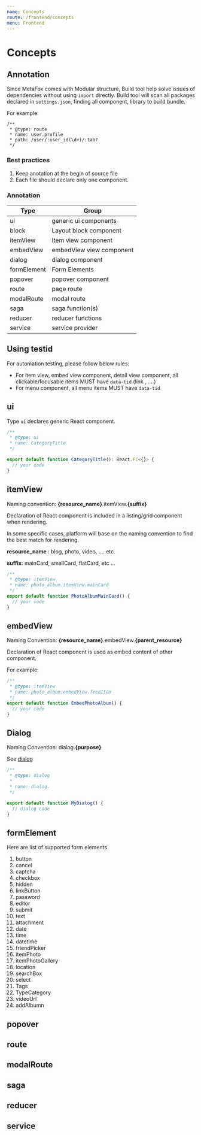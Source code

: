 ```yaml
---
name: Concepts
route: /frontend/concepts
menu: Frontend
---
```


# Concepts

## Annotation

Since MetaFox comes with Modular structure, Build tool help solve issues of dependencies without using `import` directly. Build tool will scan all packages declared in `settings.json`, finding all component, library to build bundle.

For example:

```text
/**
 * @type: route
 * name: user.profile
 * path: /user/:user_id(\d+)/:tab?
 */
```

### Best practices

1. Keep anotation at the begin of source file
2. Each file should declare only one component.

### Annotation

| Type        | Group                    |
| ----------- | ------------------------ |
| ui          | generic ui components    |
| block       | Layout block component   |
| itemView    | Item view component      |
| embedView   | embedView view component |
| dialog      | dialog component         |
| formElement | Form Elements            |
| popover     | popover component        |
| route       | page route               |
| modalRoute  | modal route              |
| saga        | saga function(s)         |
| reducer     | reducer functions        |
| service     | service provider         |

## Using testid

For automation testing, please follow below rules:

- For item view, embed view component, detail view component, all clickable/focusable items MUST have `data-tid` (link , ....)
- For menu component, all menu items MUST have `data-tid`

## ui

Type `ui` declares generic React component.

```jsx
/**
 * @type: ui
 * name: CategoryTitle
 */

export default function CategoryTitle(): React.FC<{}> {
  // your code
}
```

## itemView

Naming convention: **{resource_name}**.itemView.**{suffix}**

Declaration of React component is included in a listing/grid component when rendering.

In some specific cases, platform will base on the naming convention to find the best match for rendering.

**resource_name** : blog, photo, video, .... etc.

**suffix**: mainCard, smallCard, flatCard, etc ...

```jsx
/**
 * @type: itemView
 * name: photo_album.itemView.mainCard
 */
export default function PhotoAlbumMainCard() {
  // your code
}
```

## embedView

Naming Convention: **{resource_name}**.embedView.**{parent_resource}**

Declaration of React component is used as embed content of other component.

For example:

```jsx
/**
 * @type: itemView
 * name: photo_album.embedView.feedItem
 */
export default function EmbedPhotoAlbum() {
  // your code
}
```

## Dialog

Naming Convention: dialog.**{purpose}**

See [dialog](/dialog)

```jsx
/**
 * @type: dialog
 *
 * name: dialog.
 */

export default function MyDialog() {
  // dialog code
}
```

## formElement

Here are list of supported form elements

1. button
2. cancel
3. captcha
4. checkbox
5. hidden
6. linkButton
7. password
8. editor
9. submit
10. text
11. attachment
12. date
13. time
14. datetime
15. friendPicker
16. itemPhoto
17. itemPhotoGallery
18. location
19. searchBox
20. select
21. Tags
22. TypeCategory
23. videoUrl
24. addAlbumn

## popover

## route

## modalRoute

## saga

## reducer

## service
